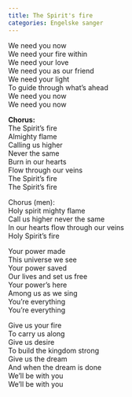 ```yaml
---
title: The Spirit's fire
categories: Engelske sanger
---
```


We need you now  
We need your fire within  
We need your love  
We need you as our friend  
We need your light  
To guide through what's ahead  
We need you now  
We need you now

**Chorus:**  
The Spirit's fire  
Almighty flame  
Calling us higher  
Never the same  
Burn in our hearts  
Flow through our veins  
The Spirit's fire  
The Spirit's fire

Chorus (men):  
Holy spirit mighty flame  
Call us higher never the same  
In our hearts flow through our veins  
Holy Spirit's fire

Your power made  
This universe we see  
Your power saved  
Our lives and set us free  
Your power's here  
Among us as we sing  
You're everything  
You're everything

Give us your fire  
To carry us along  
Give us desire  
To build the kingdom strong  
Give us the dream  
And when the dream is done  
We'll be with you  
We'll be with you